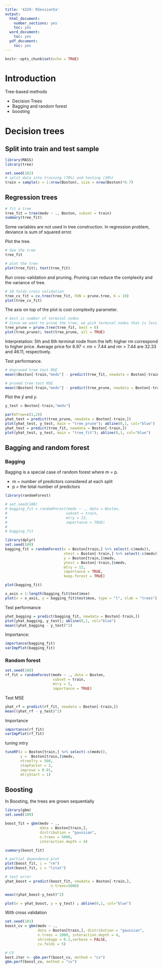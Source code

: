 ```yaml
---
title: '4329: RSession5a'
output:
  html_document:
    number_sections: yes
    toc: yes
  word_document:
    toc: yes
  pdf_document:
    toc: yes
---
```


```r
knitr::opts_chunk$set(echo = TRUE)
```

# Introduction

Tree-based methods

- Decision Trees
- Bagging and random forest 
- boosting

# Decision trees

## Split into train and test sample

```r
library(MASS)
library(tree)

set.seed(102)
# split data into training (70%) and testing (30%)
train = sample(x = 1:nrow(Boston), size = nrow(Boston)*0.7)

```


## Regression trees

```r
# fit a tree
tree_fit = tree(medv ~ ., Boston, subset = train)
summary(tree_fit)

```

Some variables are not used in tree construction. In regression problem, deviance is sum of squared error.

Plot the tree.

```r
# See the tree
tree_fit

# plot the tree
plot(tree_fit); text(tree_fit)

```

Run cross-validation and pruning. Pruning can reduce the complexity and the variance of tree.  

```r
# 10 folds cross validation
tree_cv_fit = cv.tree(tree_fit, FUN = prune.tree, K = 10)
plot(tree_cv_fit)

```

The axis on top of the plot is cost complexity parameter.

```r
# best is number of terminal nodes
# Since we want to prune the tree, we pick terminal nodes that is less than tree_fit's terminal node
tree_prune = prune.tree(tree_fit, best = 6)
plot(tree_prune); text(tree_prune, all = TRUE)

```


Interpretation: 5th and 6th terminal node from the left: higher rm correspond to higher price. Average price for $6.97 < rm < 7.44$ and $rm > 7.44$ are 32.33 and 46.11, respectively.

Test performance.

```r
# Unpruned tree test MSE
mean((Boston[-train,"medv"] - predict(tree_fit, newdata = Boston[-train,]))^2)

# pruned tree test MSE
mean((Boston[-train,"medv"] - predict(tree_prune, newdata = Boston[-train,]))^2)

```

Plot the $\hat{y}$ and $y$.

```r
y_test = Boston[-train,"medv"]

par(mfrow=c(1,2))
yhat_test = predict(tree_prune, newdata = Boston[-train,])
plot(yhat_test, y_test, main = "tree_prune"); abline(0,1, col="blue")
yhat_test = predict(tree_fit, newdata = Boston[-train,])
plot(yhat_test, y_test, main = "tree_fit"); abline(0,1, col="blue")

```


## Bagging and random forest

### Bagging

Bagging is a special case of random forest where m = p.

- m = number of predictors considered at each split 
- p = the total number of predictors 

```r
library(randomForest)

# set.seed(100)
# bagging_fit = randomForest(medv ~ ., data = Boston, 
#                           subset = train, 
#                           mtry = 13, 
#                           importance = TRUE)
# 
# bagging_fit

library(dplyr)
set.seed(100)
bagging_fit = randomForest(x = Boston[train,] %>% select(-c(medv)),
                           xtest = Boston[-train,] %>% select(-c(medv)),
                           y = Boston[train,]$medv,
                           ytest = Boston[-train,]$medv,
                           mtry = 13,
                           importance = TRUE,
                           keep.forest = TRUE)

```


```r
plot(bagging_fit)

x_axis = 1:length(bagging_fit$test$mse)
plot(x = x_axis, y = bagging_fit$test$mse, type = "l", xlab = "trees")

```

Test performance

```r
yhat_bagging = predict(bagging_fit, newdata = Boston[-train,])
plot(yhat_bagging, y_test); abline(0,1, col="blue")
mean((yhat_bagging - y_test)^2)

```

Importance:

```r
importance(bagging_fit)
varImpPlot(bagging_fit)

```


### Random forest

```r
set.seed(100)
rf_fit = randomForest(medv ~ ., data = Boston,
                      subset = train,
                      mtry = 5,
                      importance = TRUE)

```

Test MSE

```r
yhat_rf = predict(rf_fit, newdata = Boston[-train,])
mean((yhat_rf - y_test)^2)

```

Importance

```r
importance(rf_fit)
varImpPlot(rf_fit)

```

tuning mtry

```r
tuneRF(x = Boston[train,] %>% select(-c(medv)),
       y =  Boston[train,]$medv,
       ntreeTry = 500,
       stepFactor = 2,
       improve = 0.01,
       mtryStart = 1)

```


## Boosting

In Boosting, the trees are grown sequentially

```r
library(gbm)
set.seed(100)

boost_fit = gbm(medv ~ ., 
                data = Boston[train,], 
                distribution = "gaussian", 
                n.trees = 5000, 
                interaction.depth = 4)

summary(boost_fit)

```


```r
# partial dependence plot
plot(boost_fit, i = "rm")
plot(boost_fit, i = "lstat")

```


```r
# test error
yhat_boost = predict(boost_fit, newdata = Boston[-train,],
                     n.trees=5000)

mean((yhat_boost-y_test)^2)

plot(x = yhat_boost, y = y_test) ; abline(0,1, col="blue")


```

With cross validation

```r
set.seed(101)
boost_cv = gbm(medv ~ .,
               data = Boston[train,], distribution = "gaussian",
               n.trees = 1000, interaction.depth = 4,
               shrinkage = 0.2,verbose = FALSE,
               cv.folds = 5)

# CV
best.iter <- gbm.perf(boost_cv, method = "cv")
gbm.perf(boost_cv, method = "cv")

```


